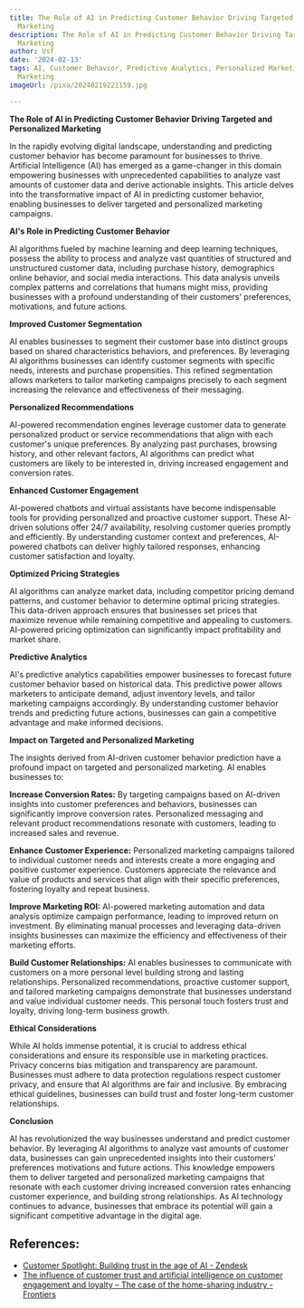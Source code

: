 ```yaml
---
title: The Role of AI in Predicting Customer Behavior Driving Targeted and Personalized
  Marketing
description: The Role of AI in Predicting Customer Behavior Driving Targeted and Personalized
  Marketing
author: Usf
date: '2024-02-13'
tags: AI, Customer Behavior, Predictive Analytics, Personalized Marketing, Targeted
  Marketing
imageUrl: /pixa/20240219221159.jpg

---
```

**The  Role of AI in Predicting Customer Behavior Driving Targeted  and Personalized  Marketing**

In the rapidly evolving digital landscape,  understanding and predicting customer behavior has become  paramount for businesses to  thrive. Artificial Intelligence (AI) has emerged as a game-changer in this domain empowering businesses with unprecedented capabilities  to analyze vast amounts of customer data and  derive actionable insights. This article delves into the transformative impact  of AI in predicting customer  behavior, enabling businesses to deliver targeted and personalized  marketing campaigns.

**AI's Role in  Predicting Customer Behavior**

AI algorithms fueled by  machine learning and deep learning techniques, possess the ability to process and analyze vast quantities of structured and unstructured customer data, including purchase history, demographics online behavior,  and social media interactions. This data analysis unveils complex patterns  and correlations that humans might miss, providing  businesses  with a profound understanding of their  customers' preferences,  motivations, and  future  actions.

**Improved Customer Segmentation**

AI enables businesses to segment their customer base into  distinct groups  based on shared characteristics behaviors,  and preferences. By leveraging AI algorithms businesses can identify customer segments with specific needs, interests and purchase propensities. This refined segmentation allows marketers to tailor marketing campaigns precisely to each  segment increasing the relevance and effectiveness of their messaging.

**Personalized  Recommendations**

AI-powered recommendation engines leverage  customer data to generate  personalized product  or service recommendations that align with each customer's unique preferences. By analyzing past purchases, browsing history, and other  relevant factors, AI algorithms can predict what customers are likely to be interested in, driving increased engagement and conversion rates.

**Enhanced Customer Engagement**

AI-powered chatbots and virtual assistants have become indispensable tools for providing personalized and proactive customer support. These AI-driven solutions offer  24/7 availability, resolving customer queries  promptly and efficiently. By understanding  customer context and preferences, AI-powered chatbots can deliver highly tailored responses, enhancing customer  satisfaction and loyalty.

**Optimized Pricing Strategies**

AI algorithms can analyze market data, including competitor pricing demand patterns, and customer behavior  to determine optimal pricing strategies. This data-driven  approach ensures that businesses set prices that maximize revenue while remaining competitive  and appealing to customers. AI-powered pricing optimization can significantly impact profitability  and market share.

**Predictive Analytics**

AI's predictive analytics capabilities  empower businesses to forecast future customer  behavior based on historical data. This predictive power allows marketers to anticipate demand, adjust  inventory levels, and tailor  marketing campaigns accordingly. By understanding customer behavior trends and predicting future actions, businesses  can gain a competitive advantage and make informed decisions.

**Impact on Targeted and Personalized Marketing**

The insights derived from AI-driven customer behavior prediction  have a profound impact on  targeted and personalized  marketing. AI enables businesses to:

**Increase Conversion Rates:** By targeting campaigns based on AI-driven  insights into customer  preferences and behaviors,  businesses can significantly improve conversion rates. Personalized  messaging and relevant product recommendations resonate with customers, leading to increased sales and revenue.

**Enhance Customer Experience:** Personalized marketing campaigns tailored to individual customer needs and interests  create a more engaging and positive customer experience. Customers appreciate the relevance and value of products and services that align with their specific preferences, fostering loyalty and repeat business.

**Improve Marketing ROI:** AI-powered marketing automation and data  analysis  optimize campaign performance, leading to improved return on investment. By eliminating manual processes and leveraging data-driven insights businesses  can maximize  the efficiency and effectiveness of their marketing efforts.

**Build Customer Relationships:** AI enables businesses to communicate with customers on a more personal level building strong and lasting relationships. Personalized recommendations, proactive  customer support, and tailored marketing  campaigns demonstrate that businesses understand and value individual customer needs. This personal touch fosters trust and loyalty, driving  long-term business growth.

**Ethical Considerations**

While AI  holds immense potential, it is crucial to address ethical considerations and ensure its responsible use in marketing practices. Privacy concerns bias mitigation and transparency are paramount. Businesses must adhere to data protection regulations respect customer privacy, and ensure that AI  algorithms  are fair and inclusive. By  embracing ethical guidelines, businesses can build trust and foster  long-term customer relationships.

**Conclusion**

AI has revolutionized the way businesses understand and predict  customer behavior. By leveraging AI algorithms to analyze vast amounts of customer data, businesses can gain unprecedented insights  into their customers' preferences motivations and future actions. This knowledge empowers them to deliver targeted  and personalized  marketing campaigns that resonate with each customer driving increased conversion rates enhancing customer experience, and building strong relationships.  As AI  technology continues to advance, businesses that embrace  its potential will gain a significant competitive advantage in the digital  age.

## References:
- [Customer Spotlight: Building trust in the age of AI - Zendesk](https://www.zendesk.com/newsroom/articles/customer-spotlight-building-trust-in-the-age-of-ai/)
- [The influence of customer trust and artificial intelligence on customer engagement and loyalty – The case of the home-sharing industry - Frontiers](https://www.frontiersin.org/articles/10.3389/fpsyg.2022.912339)
